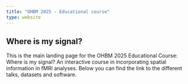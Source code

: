 ```yaml
---
title: "OHBM 2025 - Educational course"
type: website
---
```


## Where is my signal?

This is the main landing page for the OHBM 2025 Educational Course: Where is my signal? An interactive course in incorporating spatial information in fMRI analyses. Below you can find the link to the different talks, datasets and software.

